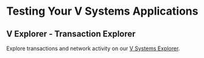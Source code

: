 
# Testing Your V Systems Applications

<!-- KEYWORDS: testing test unit e2e tdd bdd integration cypress -->

## V Explorer - Transaction Explorer

Explore transactions and network activity on our [V Systems Explorer](https://explorer.v.systems/).

